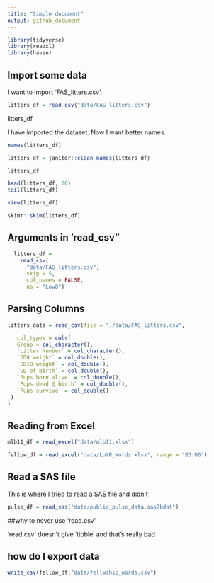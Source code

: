 ```yaml
---
title: "Simple document"
output: github_document
---
```


```r
library(tidyverse)
library(readxl)
library(haven)
```
## Import some data

I want to import 'FAS_litters.csv'.

```r
litters_df = read_csv("data/FAS_litters.csv")
```

litters_df

I have imported the dataset. Now I want better names.

```r
names(litters_df)

litters_df = janitor::clean_names(litters_df)
```

```r
litters_df

head(litters_df, 20)
tail(litters_df)
```

```r
view(litters_df)
```
```r
skimr::skim(litters_df)
```
## Arguments in 'read_csv"

```r
  litters_df = 
    read_csv(
      "data/FAS_litters.csv",
      skip = 5,
      col_names = FALSE, 
      na = "Low8")
```

## Parsing Columns

```r
litters_data = read_csv(file = "./data/FAS_litters.csv",

   col_types = cols(
   Group = col_character(),
   `Litter Number` = col_character(),
   `GD0 weight` = col_double(),
   `GD18 weight` = col_double(),
   `GD of Birth` = col_double(),
   `Pups born alive` = col_double(),
   `Pups dead @ birth` = col_double(),
   `Pups survive` = col_double()
 )
)
```

## Reading from Excel

```r
mlb11_df = read_excel("data/mlb11.xlsx")
```

```r
fellow_df = read_excel("data/LotR_Words.xlsx", range = "B3:D6")
```
## Read a SAS file

This is where I tried to read a SAS file and didn't

```r
pulse_df = read_sas("data/public_pulse_data.sas7bdat")
```

##why to never use 'read.csv'

'read.csv' doesn't give 'tibble' and that's really bad

## how do I export data

```r
write_csv(fellow_df,"data/fellwship_words.csv")
```

